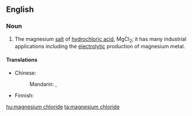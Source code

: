 ==English==

===Noun===
{{wikipedia}}
{{en-noun|sg=[[magnesium]] [[chloride]]|-}}

#{{inorganic compound}} The magnesium [[salt]] of [[hydrochloric acid]], MgCl<sub>2</sub>; it has many industrial applications including the [[electrolytic]] production of magnesium metal.

====Translations====
{{trans-top|magnesium salt of hydrochloric acid}}
* Chinese:
*: Mandarin: {{t-|cmn|氯化鎂|sc=Hani}}, {{t-|cmn|氯化镁|tr=lǜhuàměi|sc=Hani}}
{{trans-mid}}
* Finnish: {{t-|fi|magnesiumkloridi}}
{{trans-bottom}}

[[hu:magnesium chloride]]
[[ta:magnesium chloride]]